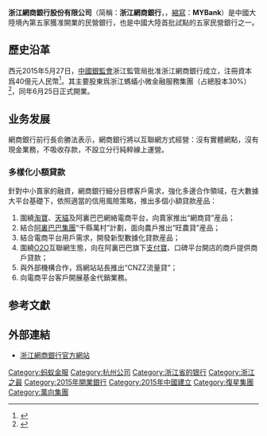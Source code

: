 {{Bank Financial Information
| name = 浙江網商銀行股份有限公司
| else_name = Zhejiang E-Commerce Bank Co., Ltd.
| image = [[File:Zhejiang_ECommerce_Bank_Logo.png|250px]]
| full_name = 
| abbreviated_name = 
| market_information = 
| CNAPS_code = 323331000001
| isin_code = 
| swift_code =
| WKN_Number = 
| CBRC_code = B0675H233010001
| NACAO_code = 91330000343973322D
| iban_code =
| finance_code_list = 
| finance_code = 
| banktype = [[民營銀行|民營銀行]]
| open_date = {{start date and age|2015|5|27|p=yes}}
| closing_date =
| zip_code = 310012
| location = {{PRC}}<br>[[浙江省|浙江省]][[杭州市|杭州市]][[西湖区_(杭州市)|西湖區]]學院路28-38號德力西大廈1號樓15-17層
| slogan = 無微不至
| chairman = 胡晓明
| president = 黃浩
| revenue = {{increase}}139億元人民幣{{small|(2021年)}}<ref name="2016report">數據來源：{{cite web|author1=浙江網商銀行股份有限公司|title=浙江網商銀行股份有限公司2016年年度報告|url=https://gw.alipayobjects.com/os/rmsportal/FzRFwOIBDOvSAeMuZewN.pdf|accessdate=2017-09-04|date=2017-04-28|archive-date=2017-09-04|archive-url=https://web.archive.org/web/20170904153124/https://gw.alipayobjects.com/os/rmsportal/FzRFwOIBDOvSAeMuZewN.pdf|dead-url=no}}</ref>
| operating_income = {{increase}}17.716億元人民幣{{small|(2020)}}<ref name="2016report"></ref>
| net_income = {{increase}}20.9億元人民幣{{small|(2021年)}}<ref name="2016report"></ref>
| assets = {{increase}}4258.3億元人民幣{{small|(2021年)}}<ref name="2016report"></ref>
| equity = {{increase}}179.4億元人民幣{{small|(2021年)}}<ref name="2016report"></ref>
| capital = 
| num_employees = 303{{small|(2016)}}<ref name="2016report"></ref>
| major_shareholder = {{unbulleted list|[[浙江螞蟻小微金融服務集團有限公司|浙江螞蟻小微金融服務集團有限公司]]30%|[[萬向三農集團有限公司|萬向三農集團有限公司]]26.78%|[[宁波市金潤資産經營有限公司|宁波市金潤資産經營有限公司]]19.48%|[[復星國際|上海複星工業技術發展有限公司]]15.22%|[[杭州禾博士电子商务有限公司|杭州禾博士电子商务有限公司]]4.87%|[[金字食品有限公司|金字食品有限公司]]3.65%}}
| homepage = https://www.mybank.cn/
| footnotes = 
}}
{{not|網上銀行|浙商銀行|蚂蚁银行}}
'''浙江網商銀行股份有限公司'''（简稱：'''浙江網商銀行'''，{{lang-en|'''Zhejiang E-Commerce Bank Co., Ltd.'''}}，[[縮寫|縮寫]]：'''MYBank'''）是中國大陸境內第五家獲准開業的民營銀行，也是中國大陸首批試點的五家民營銀行之一。

== 歷史沿革 ==
西元2015年5月27日，[[中國銀監會|中國銀監會]]浙江監管局批准浙江網商銀行成立，注冊資本爲40億元人民幣<ref name="gov">{{cite web|title=中國銀監會浙江監管局 關于浙江網商銀行股份有限公司開業的批複|url=http://www.cbrc.gov.cn/chinese/home/docView/02DF65F14259487BA4B8227266A5AB61.html|accessdate=2015-08-18|date=2015-05-27|publisher=中國銀監會浙江監管局|archiveurl=https://web.archive.org/web/20170904151716/http://www.cbrc.gov.cn/chinese/home/docView/02DF65F14259487BA4B8227266A5AB61.html|archivedate=2017-09-04|dead-url=yes}}</ref>。其主要股東爲浙江螞蟻小微金融服務集團（占總股本30%）<ref>{{cite web|title=網商銀行創立股東“賣腎入股”|url=http://finance.ifeng.com/a/20150320/13567408_0.shtml|accessdate=2015-08-18|author=新京報|date=2015-03-20|publisher=鳳凰財經|archive-date=2019-06-08|archive-url=https://web.archive.org/web/20190608100832/http://finance.ifeng.com/a/20150320/13567408_0.shtml|dead-url=no}}</ref>，同年6月25日正式開業。

== 业务发展 ==
網商銀行前行長俞勝法表示，網商銀行將以互聯網方式經營：沒有實體網點，沒有現金業務，不吸收存款，不設立分行純粹線上運營。

=== 多樣化小額貸款 ===
針對中小賣家的融資，網商銀行細分目標客戶需求，強化多邊合作領域，在大數據大平台基礎下，依照適當的信用風險策略，推出多個小額貸款産品：
#圍繞[[淘宝网|淘寶]]、[[天貓|天貓]]及阿裏巴巴網絡電商平台，向賣家推出“網商貸”産品；
#結合[[阿裏巴巴集團|阿裏巴巴集團]]“千縣萬村”計劃，面向農戶推出“旺農貸”産品；
#結合電商平台用戶需求，開發新型數據化貸款産品；
#圍繞[[O2O|O2O]]互聯網生態，向在阿裏巴巴旗下[[支付寶|支付寶]]、口碑平台開店的商戶提供商戶貸款；
#與外部機構合作，爲網站站長推出“CNZZ流量貸”；
#向電商平台客戶開展基金代銷業務。

== 参考文獻 ==
{{reflist}}

== 外部連結 ==
* [https://www.mybank.cn/ 浙江網商銀行官方網站] {{Wayback|url=https://www.mybank.cn/ |date=20210415160307 }}{{zh-cn}}

{{中华人民共和国银行}}
{{蚂蚁金服}}

[[Category:蚂蚁金服|Category:蚂蚁金服]]
[[Category:杭州公司|Category:杭州公司]]
[[Category:浙江省的银行|Category:浙江省的银行]]
[[Category:浙江之最|Category:浙江之最]]
[[Category:2015年開業銀行|Category:2015年開業銀行]]
[[Category:2015年中國建立|Category:2015年中國建立]]
[[Category:復星集團|Category:復星集團]]
[[Category:萬向集團|Category:萬向集團]]